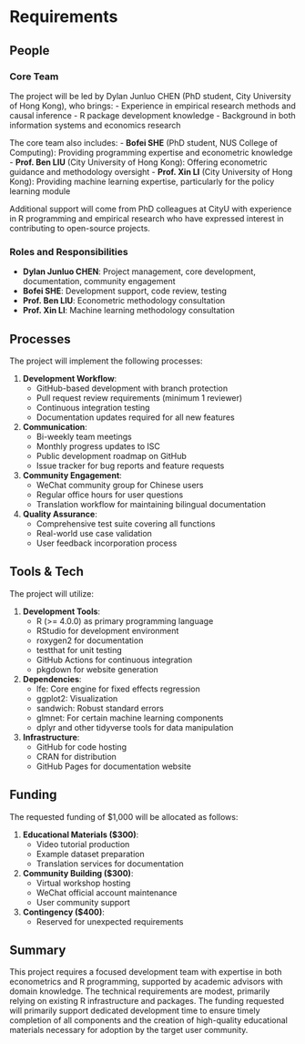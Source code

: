 # Requirements

## People

### Core Team

The project will be led by Dylan Junluo CHEN (PhD student, City University of Hong Kong), who brings:
- Experience in empirical research methods and causal inference
- R package development knowledge
- Background in both information systems and economics research

The core team also includes:
- **Bofei SHE** (PhD student, NUS College of Computing): Providing programming expertise and econometric knowledge
- **Prof. Ben LIU** (City University of Hong Kong): Offering econometric guidance and methodology oversight
- **Prof. Xin LI** (City University of Hong Kong): Providing machine learning expertise, particularly for the policy learning module

Additional support will come from PhD colleagues at CityU with experience in R programming and empirical research who have expressed interest in contributing to open-source projects.

### Roles and Responsibilities

- **Dylan Junluo CHEN**: Project management, core development, documentation, community engagement
- **Bofei SHE**: Development support, code review, testing
- **Prof. Ben LIU**: Econometric methodology consultation
- **Prof. Xin LI**: Machine learning methodology consultation

## Processes

The project will implement the following processes:

1. **Development Workflow**:
   - GitHub-based development with branch protection
   - Pull request review requirements (minimum 1 reviewer)
   - Continuous integration testing
   - Documentation updates required for all new features

2. **Communication**:
   - Bi-weekly team meetings
   - Monthly progress updates to ISC
   - Public development roadmap on GitHub
   - Issue tracker for bug reports and feature requests

3. **Community Engagement**:
   - WeChat community group for Chinese users
   - Regular office hours for user questions
   - Translation workflow for maintaining bilingual documentation

4. **Quality Assurance**:
   - Comprehensive test suite covering all functions
   - Real-world use case validation
   - User feedback incorporation process

## Tools & Tech

The project will utilize:

1. **Development Tools**:
   - R (>= 4.0.0) as primary programming language
   - RStudio for development environment
   - roxygen2 for documentation
   - testthat for unit testing
   - GitHub Actions for continuous integration
   - pkgdown for website generation

2. **Dependencies**:
   - lfe: Core engine for fixed effects regression
   - ggplot2: Visualization
   - sandwich: Robust standard errors
   - glmnet: For certain machine learning components
   - dplyr and other tidyverse tools for data manipulation

3. **Infrastructure**:
   - GitHub for code hosting
   - CRAN for distribution
   - GitHub Pages for documentation website

## Funding

The requested funding of $1,000 will be allocated as follows:

1. **Educational Materials ($300)**:
   - Video tutorial production
   - Example dataset preparation
   - Translation services for documentation

2. **Community Building ($300)**:
   - Virtual workshop hosting
   - WeChat official account maintenance
   - User community support

3. **Contingency ($400)**:
   - Reserved for unexpected requirements

## Summary

This project requires a focused development team with expertise in both econometrics and R programming, supported by academic advisors with domain knowledge. The technical requirements are modest, primarily relying on existing R infrastructure and packages. The funding requested will primarily support dedicated development time to ensure timely completion of all components and the creation of high-quality educational materials necessary for adoption by the target user community.